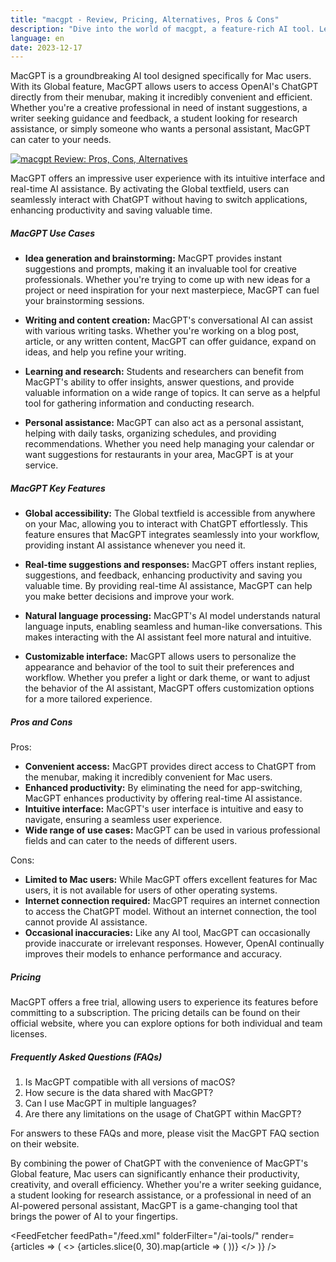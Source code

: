 ```yaml
---
title: "macgpt - Review, Pricing, Alternatives, Pros & Cons"
description: "Dive into the world of macgpt, a feature-rich AI tool. Learn about its features, pricing, and how it's making an impact. Don't miss out!"
language: en
date: 2023-12-17
---
```

        
MacGPT is a groundbreaking AI tool designed specifically for Mac users. With its Global feature, MacGPT allows users to access OpenAI's ChatGPT directly from their menubar, making it incredibly convenient and efficient. Whether you're a creative professional in need of instant suggestions, a writer seeking guidance and feedback, a student looking for research assistance, or simply someone who wants a personal assistant, MacGPT can cater to your needs.


<BlogHeader />


[![macgpt Review: Pros, Cons, Alternatives](/ai-tools/macgpt.png)](https://www.macgpt.com/)



MacGPT offers an impressive user experience with its intuitive interface and real-time AI assistance. By activating the Global textfield, users can seamlessly interact with ChatGPT without having to switch applications, enhancing productivity and saving valuable time.

##### **MacGPT Use Cases**

- **Idea generation and brainstorming:** MacGPT provides instant suggestions and prompts, making it an invaluable tool for creative professionals. Whether you're trying to come up with new ideas for a project or need inspiration for your next masterpiece, MacGPT can fuel your brainstorming sessions.

- **Writing and content creation:** MacGPT's conversational AI can assist with various writing tasks. Whether you're working on a blog post, article, or any written content, MacGPT can offer guidance, expand on ideas, and help you refine your writing.

- **Learning and research:** Students and researchers can benefit from MacGPT's ability to offer insights, answer questions, and provide valuable information on a wide range of topics. It can serve as a helpful tool for gathering information and conducting research.

- **Personal assistance:** MacGPT can also act as a personal assistant, helping with daily tasks, organizing schedules, and providing recommendations. Whether you need help managing your calendar or want suggestions for restaurants in your area, MacGPT is at your service.

##### **MacGPT Key Features**

- **Global accessibility:** The Global textfield is accessible from anywhere on your Mac, allowing you to interact with ChatGPT effortlessly. This feature ensures that MacGPT integrates seamlessly into your workflow, providing instant AI assistance whenever you need it.

- **Real-time suggestions and responses:** MacGPT offers instant replies, suggestions, and feedback, enhancing productivity and saving you valuable time. By providing real-time AI assistance, MacGPT can help you make better decisions and improve your work.

- **Natural language processing:** MacGPT's AI model understands natural language inputs, enabling seamless and human-like conversations. This makes interacting with the AI assistant feel more natural and intuitive.

- **Customizable interface:** MacGPT allows users to personalize the appearance and behavior of the tool to suit their preferences and workflow. Whether you prefer a light or dark theme, or want to adjust the behavior of the AI assistant, MacGPT offers customization options for a more tailored experience.

##### **Pros and Cons**

Pros:

- **Convenient access:** MacGPT provides direct access to ChatGPT from the menubar, making it incredibly convenient for Mac users.
- **Enhanced productivity:** By eliminating the need for app-switching, MacGPT enhances productivity by offering real-time AI assistance.
- **Intuitive interface:** MacGPT's user interface is intuitive and easy to navigate, ensuring a seamless user experience.
- **Wide range of use cases:** MacGPT can be used in various professional fields and can cater to the needs of different users.

Cons:

- **Limited to Mac users:** While MacGPT offers excellent features for Mac users, it is not available for users of other operating systems.
- **Internet connection required:** MacGPT requires an internet connection to access the ChatGPT model. Without an internet connection, the tool cannot provide AI assistance.
- **Occasional inaccuracies:** Like any AI tool, MacGPT can occasionally provide inaccurate or irrelevant responses. However, OpenAI continually improves their models to enhance performance and accuracy.

##### **Pricing**

MacGPT offers a free trial, allowing users to experience its features before committing to a subscription. The pricing details can be found on their official website, where you can explore options for both individual and team licenses.

##### **Frequently Asked Questions (FAQs)**

1. Is MacGPT compatible with all versions of macOS?
2. How secure is the data shared with MacGPT?
3. Can I use MacGPT in multiple languages?
4. Are there any limitations on the usage of ChatGPT within MacGPT?

For answers to these FAQs and more, please visit the MacGPT FAQ section on their website.

By combining the power of ChatGPT with the convenience of MacGPT's Global feature, Mac users can significantly enhance their productivity, creativity, and overall efficiency. Whether you're a writer seeking guidance, a student looking for research assistance, or a professional in need of an AI-powered personal assistant, MacGPT is a game-changing tool that brings the power of AI to your fingertips.


<AdComponent />


<FeedFetcher feedPath="/feed.xml" folderFilter="/ai-tools/" render={articles => (
    <>
        <Cards>
            {articles.slice(0, 30).map(article => (
                <Card key={article.link} title={article.title} href={article.link} />
            ))}
        </Cards>
    </>
)} />


